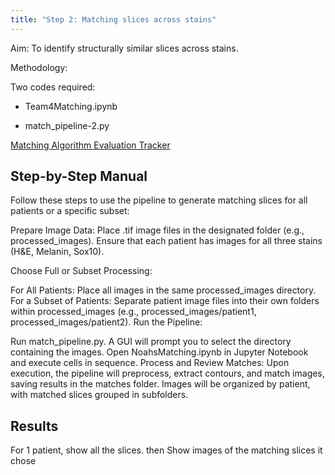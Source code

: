 ```yaml
---
title: "Step 2: Matching slices across stains"
---
```


Aim: To identify structurally similar slices across stains.

Methodology:

Two codes required: 

- Team4Matching.ipynb

- match_pipeline-2.py

[Matching Algorithm Evaluation Tracker](https://docs.google.com/spreadsheets/d/1ftfgVTarxCAADnrV4wQ9Plx2EjlHfv4KF3QgBLAyV2A/edit?gid=1717311473#gid=1717311473)

## Step-by-Step Manual

Follow these steps to use the pipeline to generate matching slices for all patients or a specific subset:

Prepare Image Data: Place .tif image files in the designated folder (e.g., processed_images). Ensure that each patient has images for all three stains (H&E, Melanin, Sox10).

Choose Full or Subset Processing:

For All Patients: Place all images in the same processed_images directory.
For a Subset of Patients: Separate patient image files into their own folders within processed_images (e.g., processed_images/patient1, processed_images/patient2).
Run the Pipeline:

Run match_pipeline.py. A GUI will prompt you to select the directory containing the images.
Open NoahsMatching.ipynb in Jupyter Notebook and execute cells in sequence.
Process and Review Matches:
Upon execution, the pipeline will preprocess, extract contours, and match images, saving results in the matches folder. Images will be organized by patient, with matched slices grouped in subfolders.

## Results

For 1 patient, show all the slices. 
then 
Show images of the matching slices it chose

